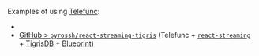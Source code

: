 
<UseBatiInsteadHint featureName="Telefunc" />

Examples of using [Telefunc](https://telefunc.com/):
 - <RepoLink path='/examples/telefunc/' />
 - [GitHub > `pyrossh/react-streaming-tigris`](https://github.com/pyrossh/react-streaming-tigris) (Telefunc + [`react-streaming`](https://github.com/brillout/react-streaming) + [TigrisDB](https://www.tigrisdata.com/) + [Blueprint](https://blueprintjs.com/))
